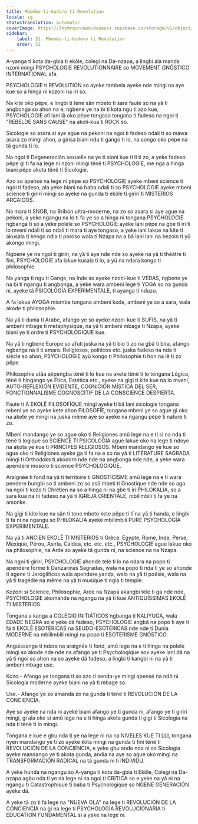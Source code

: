 ```yaml
---
title: Mbembo-li-kodoro ti Revolution
locale: sg
statusTranslation: automatic
coverImage: https://lhvmrqwrcowdvduuaukz.supabase.co/storage/v1/object/public/strapi-uploads/small_cover-educacion-fundamental.webp-2d51a7828a2b1309555be27f7e2a61a0.webp
sidebar:
    label: 31. Mbembo-li-kodoro ti Revolution
    order: 31
---
```

A-yanga ti kota da-gbia ti ekôle, colegi na Da-nzapa, a lingbi ala manda nzoni mingi PSYCHOLOGIE REVOLUTIONNAIRE so MOVEMENT GNÓSTICO INTERNATIONAL afa.

PSYCHOLOGIE ti REVOLUTION so ayeke tambela ayeke nde mingi na aye kue so a hinga ni kozoni na iri so.

Na kite oko pëpe, e lingbi ti tene sân mbeto ti sara faute so na yâ ti angbonga so ahon na e, ngbene ye na bï ti kota ngu ti azo kue, PSYCHOLOGIE atï lani lâ oko pëpe tongaso tongana ti fadeso na ngoi ti "REBELDE SANS CAUSE" na akoli-kua ti ROCK so.

Sicologie so asara si aye ague na pekoni na ngoi ti fadeso ndali ti so mawa asara zo mingi ahon, a girisa biani nda ti gango ti lo, na songo oko pëpe na tâ gunda ti lo.

Na ngoi ti Degeneración sexuelle na ye ti sioni kue ti li ti zo, a yeke fadeso pëpe gi ti fa na lege ni nzoni mingi tënë ti PSYCHOLOGIE, me nga a hinga biani pëpe akota tënë ti Sicologie.

Azo so apensé na lege ni pëpe so PSYCHOLOGIE ayeke mbeni science ti ngoi ti fadeso, ala yeke biani na baba ndali ti so PSYCHOLOGIE ayeke mbeni science ti giriri mingi so ayeke na gunda ti ekôle ti giriri ti MISTERIOS ARCAICOS.

Na mara ti SNOB, na Bribón ultra-moderne, na zo so asara si aye ague na pekoni, a yeke ngangu na lo ti fa ye so a hinga ni tongana PSYCHOLOGIE ngbanga ti so a yeke polele so PSYCHOLOGIE ayeke lani pëpe na gbe ti iri ti lo mveni ndali ti so ndali ti mara ti aye tongaso, a yeke lani lakue na kite ti akusala ti kengo ndia ti poroso wala ti Nzapa na a bâ lani lani na bezoin ti yü akongo mingi.

Ngbene ye na ngoi ti giriri, na yâ ti aye nde nde so ayeke na yâ ti théâtre ti fini, PSYCHOLOGIE afa lakue kusala ti lo, a yü na ndara kongo ti philosophie.

Na yanga ti ngu ti Gange, na Inde so ayeke nzoni-kue ti VEDAS, ngbene ye na bï ti ngangu ti angbonga, a yeke wara ambeni lege ti YOGA so na gunda ni, ayeke tâ PSICOLOGÍA EXPERIMENTALE, ti ayanga ti nduzu.

A fa lakue AYOGA miombe tongana ambeni kode, ambeni ye so a sara, wala akode ti philosophie.

Na yâ ti dunia ti Arabe, afango ye so ayeke nzoni-kue ti SUFIS, na yâ ti ambeni mbage ti metaphysique, na yâ ti ambeni mbage ti Nzapa, ayeke biani ye ti ordre ti PSYCHOLOGIQUE kue.

Na yâ ti ngbene Europe so afuti juska na yâ ti bio ti zo na gbâ ti bira, afango ngbanga na li ti amara. Religiosos, politicos etc. juska fadeso na nda ti siècle so ahon, PSYCHOLOGIE ayü kongo ti Philosophie ti hon na lê ti zo pëpe.

Philosophie atâa akpengba tënë ti lo kue na akete tënë ti lo tongana Lógica, tënë ti hingango ye Ética, Estética etc., ayeke na gigi ti kite kue na lo mveni, AUTO-REFLEXIÓN EVIDENTE, COGNICIÓN MÍSTICA DEL SER, FONCTIONNALISME COGNOSCITIF DE LA CONSCIENCE DESPIERTA.

Faute ti A EKOLÊ FILOSOFÍQUE mingi ayeke ti bâ lani sicologie tongana mbeni ye so ayeke kete ahon FILOSOFÍE, tongana mbeni ye so ague gi oko na akete ye mingi na juska même aye so ayeke na ngangu pëpe ti nature ti zo.

Mbeni mandango ye so ague oko ti Religiones amû lege na e ti si na nda ti tënë ti logique so SCIENCE TI PSICOLOGÍA ague lakue oko na lege ti ndoye na akota ye kue ti PRINCIPES RELIGIOSOS. Mbeni mandango ye kue so ague oko ti Religiones ayeke ga ti fa na e so na yâ ti LITÉRATURE SAGRADA mingi ti Orthodoks ti akodoro nde nde na angbonga nde nde, a yeke wara apendere mosoro ti science PSYCHOLOGIQUE.

Araignée ti fond na yâ ti territoire ti GNOSTICISME amû lege na e ti wara pendere bungbi so ti ambeni zo so asû mbeti ti Gnostique nde nde so aga na ngoi ti kozo ti Chrétien na so a hinga ni na gbe ti iri PHILOKALIA, so a sara kua na ni fadeso na yâ ti IGREJA ORIENTALE, mbilimbili ti fa ye na amonke.

Na gigi ti kite kue na sân ti tene mbeto kete pëpe ti tï na yâ ti handa, e lingbi ti fa ni na ngangu so PHILOKALIA ayeke mbilimbili PURE PSYCHOLOGÍA EXPERIMENTALE.

Na yâ ti ANCIEN EKOLÊ TI MISTERIOS ti Grèce, Égypte, Rome, Inde, Perse, Mexique, Pérou, Asiría, Caldea, etc. etc. etc., PSYCHOLOGIE ague lakue oko na philosophie, na Arde so ayeke tâ gunda ni, na science na na Nzapa.

Na ngoi ti giriri, PSYCHOLOGIE ahonde tele ti lo na ndara na popo ti apendere forme ti Danzarinas Sagradas, wala na popo ti nda ti ye so ahonde ti agene ti Jeroglíficos wala apendere yanda, wala na yâ ti poésie, wala na yâ ti tragédie na même na yâ ti musique ti ngia ti temple.

Kozoni si Science, Philosophie, Arde na Nzapa akangbi tele ti ga nde nde, PSYCHOLOGIE akomande na ngangu na yâ ti kue ANTIQUÍSSIMAS EKOLÊ TI MISTERIOS.

Tongana a kanga a COLEGIO INITIÁTICOS ngbanga ti KALIYUGA, wala EDADE NEGRA so e yeke dä fadeso, PSYCHOLOGIE angbâ na popo ti aye ti fä ti EKOLÊ ESOTÉRICAS na SEUDO-ESOTÉRICAS nde nde ti Dunia MODERNE na mbilimbili mingi na popo ti ESOTERISME GNÓSTICO.

Anguissange ti ndara na araignée ti fond, amû lege na e ti hinga na polele mingi so akode nde nde na afango ye ti Psychologique so» ayeke lani dä na yâ ti ngoi so ahon na so ayeke dä fadeso, a lingbi ti kangbi ni na yâ ti ambeni mbage use.

Kozo.- Afango ye tongana ti so azo ti senda-ye mingi apensé na ndö ni. Sicología moderne ayeke biani na yâ ti mbage so.

Use.- Afango ye so amanda zo na gunda ti tënë ti REVOLUCIÓN DE LA CONCIENCIA.

Aye so ayeke na nda ni ayeke biani afango ye ti gunda ni, afango ye ti giriri mingi, gi ala oko si amû lege na e ti hinga akota gunda ti gigi ti Sicología na nda ti tënë ti lo mingi.

Tongana e kue e gbu nda ti ye na lege ni na na NIVELES KUE TI LLI, tongana nyen mandango ye ti zo ayeke kota mingi na gunda ti fini tënë ti REVOLUCIÓN DE LA CONCIENCIA, e yeke gbu ande nda ni so Sicología ayeke mandango ye ti akota gunda, andia na aye so ague oko mingi na TRANSFORMACIÓN RADICAL na tâ gunda ni ti INDIVIDU.

A yeke hunda na ngangu so A-yanga ti kota da-gbia ti Ekôle, Colegi na Da-nzapa agbu nda ti ye na lege ni na ngoi ti CRITICA so e yeke na yâ ni na ngangu ti Catastrophique ti baba ti Psychologique so NGENE GENERACIÓN ayeke dä.

A yeke tâ zo ti fa lege na "NUEVA OLA" na lege ti REVOLUCIÓN DE LA CONCIENCIA na gi na lege ti PSYCHOLOGÍA REVOLUCIONARIA ti EDUCATION FUNDAMENTAL si a yeke na lege ni.

